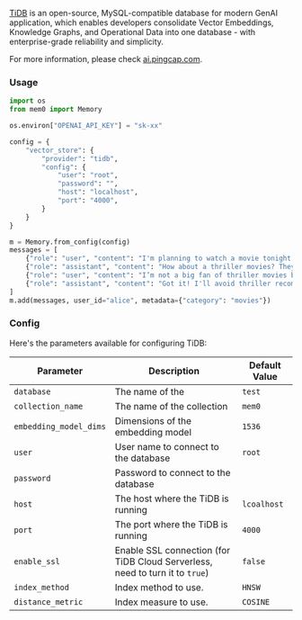 [TiDB](https://github.com/pingcap/tidb) is an open-source, MySQL-compatible database for modern GenAI application, which enables developers consolidate Vector Embeddings, Knowledge Graphs, and Operational Data into one database - with enterprise-grade reliability and simplicity.

For more information, please check [ai.pingcap.com](https://ai.pingcap.com/).

### Usage

```python
import os
from mem0 import Memory

os.environ["OPENAI_API_KEY"] = "sk-xx"

config = {
    "vector_store": {
        "provider": "tidb",
        "config": {
            "user": "root",
            "password": "",
            "host": "localhost",
            "port": "4000",
        }
    }
}

m = Memory.from_config(config)
messages = [
    {"role": "user", "content": "I'm planning to watch a movie tonight. Any recommendations?"},
    {"role": "assistant", "content": "How about a thriller movies? They can be quite engaging."},
    {"role": "user", "content": "I’m not a big fan of thriller movies but I love sci-fi movies."},
    {"role": "assistant", "content": "Got it! I'll avoid thriller recommendations and suggest sci-fi movies in the future."}
]
m.add(messages, user_id="alice", metadata={"category": "movies"})
```

### Config

Here's the parameters available for configuring TiDB:

| Parameter | Description | Default Value |
| --- | --- | --- |
| `database` | The name of the  | `test` |
| `collection_name` | The name of the collection | `mem0` |
| `embedding_model_dims` | Dimensions of the embedding model | `1536` |
| `user` | User name to connect to the database | `root` |
| `password` | Password to connect to the database | |
| `host` | The host where the TiDB is running | `lcoalhost` |
| `port` | The port where the TiDB is running | `4000` |
| `enable_ssl` | Enable SSL connection (for TiDB Cloud Serverless, need to turn it to `true`) | `false` |
| `index_method` | Index method to use. | `HNSW` |
| `distance_metric` | Index measure to use. | `COSINE` |